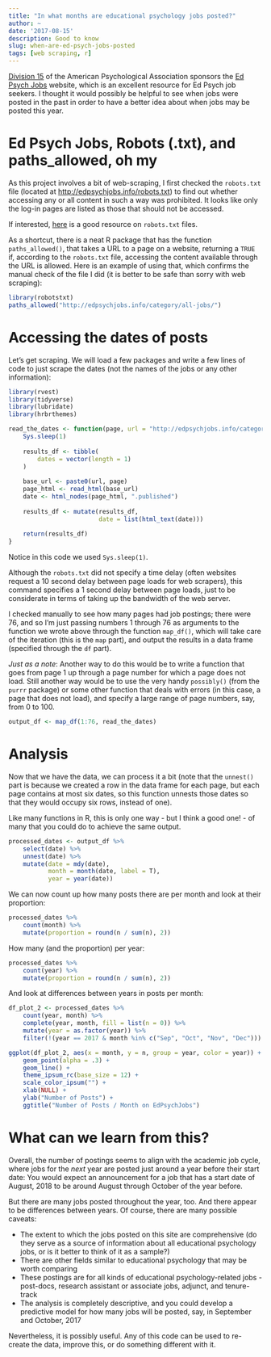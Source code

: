 ```yaml
---
title: "In what months are educational psychology jobs posted?"
author: ~
date: '2017-08-15'
description: Good to know
slug: when-are-ed-psych-jobs-posted
tags: [web scraping, r]
---
```


[Division 15](http://apadiv15.org/) of the American Psychological Association sponsors the [Ed Psych Jobs](http://edpsychjobs.info/) website, which is an excellent resource for Ed Psych job seekers. I thought it would possibly be helpful to see when jobs were posted in the past in order to have a better idea about when jobs may be posted this year. 

# Ed Psych Jobs, Robots (.txt), and paths_allowed, oh my

As this project involves a bit of web-scraping, I first checked the `robots.txt` file (located at [http://edpsychjobs.info/robots.txt](http://edpsychjobs.info/robots.txt)) to find out whether accessing any or all content in such a way was prohibited. It looks like only the log-in pages are listed as those that should not be accessed. 

If interested, [here](http://www.robotstxt.org/robotstxt.html) is a good resource on  `robots.txt` files.

As a shortcut, there is a neat R package that has the function `paths_allowed()`, that takes a URL to a page on a website, returning a `TRUE` if, according to the `robots.txt` file, accessing the content available through the URL is allowed. Here is an example of using that, which confirms the manual check of the file I did (it is better to be safe than sorry with web scraping):

```r
library(robotstxt)
paths_allowed("http://edpsychjobs.info/category/all-jobs/")
```

# Accessing the dates of posts 

Let's get scraping. We will load a few packages and write a few lines of code to just scrape the dates (not the names of the jobs or any other information):

```r
library(rvest)
library(tidyverse)
library(lubridate)
library(hrbrthemes)

read_the_dates <- function(page, url = "http://edpsychjobs.info/category/all-jobs/page/") {
    Sys.sleep(1)
    
    results_df <- tibble(
        dates = vector(length = 1)
    )
    
    base_url <- paste0(url, page)
    page_html <- read_html(base_url)
    date <- html_nodes(page_html, ".published")
    
    results_df <- mutate(results_df,
                         date = list(html_text(date)))
    
    return(results_df)
}

```

Notice in this code we used `Sys.sleep(1)`. 

Although the `robots.txt` did not specify a time delay (often websites request a 10 second delay between page loads for web scrapers), this command specifies a 1 second delay between page loads, just to be considerate in terms of taking up the bandwidth of the web server.

I checked manually to see how many pages had job postings; there were 76, and so I'm just passing numbers 1 through 76 as arguments to the function we wrote above through the function `map_df()`, which will take care of the iteration (this is the `map` part), and output the results in a data frame (specified through the `df` part). 

*Just as a note*: Another way to do this would be to write a function that goes from page 1 up through a page number for which a page does not load. Still another way would be to use the very handy `possibly()` (from the `purrr` package) or some other function that deals with errors (in this case, a page that does not load), and specify a large range of page numbers, say, from 0 to 100. 

```r
output_df <- map_df(1:76, read_the_dates)
```

# Analysis

Now that we have the data, we can process it a bit (note that the `unnest()` part is because we created a row in the data frame for each page, but each page contains at most six dates, so this function unnests those dates so that they would occupy six rows, instead of one). 

Like many functions in R, this is only one way - but I think a good one! - of many that you could do to achieve the same output.

```r
processed_dates <- output_df %>% 
    select(date) %>% 
    unnest(date) %>% 
    mutate(date = mdy(date),
           month = month(date, label = T),
           year = year(date))
```

We can now count up how many posts there are per month and look at their proportion:

```r
processed_dates %>% 
    count(month) %>% 
    mutate(proportion = round(n / sum(n), 2))
```

How many (and the proportion) per year:

```r
processed_dates %>% 
    count(year) %>% 
    mutate(proportion = round(n / sum(n), 2))
```

And look at differences between years in posts per month:

```r
df_plot_2 <- processed_dates %>% 
    count(year, month) %>% 
    complete(year, month, fill = list(n = 0)) %>% 
    mutate(year = as.factor(year)) %>% 
    filter(!(year == 2017 & month %in% c("Sep", "Oct", "Nov", "Dec")))

ggplot(df_plot_2, aes(x = month, y = n, group = year, color = year)) +
    geom_point(alpha = .3) +
    geom_line() +
    theme_ipsum_rc(base_size = 12) +
    scale_color_ipsum("") +
    xlab(NULL) +
    ylab("Number of Posts") +
    ggtitle("Number of Posts / Month on EdPsychJobs")
```

# What can we learn from this?

Overall, the number of postings seems to align with the academic job cycle, where jobs for the *next* year are posted just around a year before their start date: You would expect an announcement for a job that has a start date of August, 2018 to be around August through October of the year before.

But there are many jobs posted throughout the year, too. And there appear to be differences between years. Of course, there are many possible caveats:

- The extent to which the jobs posted on this site are comprehensive (do they serve as a source of information about all educational psychology jobs, or is it better to think of it as a sample?)
- There are other fields similar to educational psychology that may be worth comparing
- These postings are for all kinds of educational psychology-related jobs - post-docs, research assistant or associate jobs, adjunct, and tenure-track
- The analysis is completely descriptive, and you could develop a predictive model for how many jobs will be posted, say, in September and October, 2017

Nevertheless, it is possibly useful. Any of this code can be used to re-create the data, improve this, or do something different with it.
